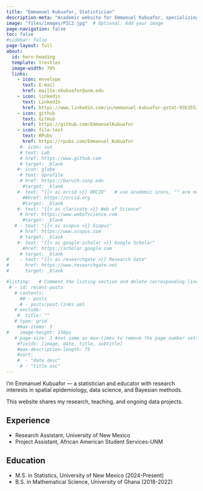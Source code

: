 ```yaml
---
title: "Emmanuel Kubuafor, Statistician"
description-meta: "Academic website for Emmanuel Kubuafor, specializing in statistical modeling and data science."
image: "files/images/PIC2.jpg"  # Optional: Add your image
page-navigation: false
toc: false
#sidebar: false
page-layout: full
about:
  id: hero-heading
  template: trestles
  image-width: 70%
  links:
    - icon: envelope
      text: E-mail
      href: mailto:ekubuafor@unm.edu
    - icon: linkedin
      text: LinkedIn
      href: https://www.linkedin.com/in/emmanuel-kubuafor-gstat-93b355263/
    - icon: github
      text: GitHub
      href: https://github.com/EmmanuelKubuafor
    - icon: file-text
      text: RPubs
      href: https://rpubs.com/Emmanuel_Kubuafor
     #- icon: sun
     # text: Lab
     # href: https://www.github.com
     # target: _blank
    #- icon: globe
     # text: Uprofile
     # href: https://baruch.cuny.edu
      #target: _blank
    #- text: "{{< ai orcid >}} ORCID"   # use academic icons, "" are needed, you also need to install the fontawesome extension
      ##href: https://orcid.org
      #target: _blank
    #- text: "{{< ai clarivate >}} Web of Science"
     # href: https://www.webofscience.com  
      #target: _blank
   # - text: "{{< ai scopus >}} Scopus"
     # href: https://www.scopus.com
     # target: _blank
    #- text: "{{< ai google-scholar >}} Google Scholar"
      #href: https://scholar.google.com
     # target: _blank
#    - text: "{{< ai researchgate >}} Research Gate"
#      href: https://www.researchgate.net
#      target: _blank

#listing:   # Comment the listing section and delete corresponding lines in the index.qmd file to remove the recent posts
 # - id: recent-posts
   # contents: 
     ## - posts
     # - posts/post-links.yml
   # exclude:
    #  title: ""
   # type: grid
    #max-items: 3
#    image-height: 150px
   # page-size: 3 #set same as max-times to remove the page number setting
    #fields: [image, date, title, subtitle]
    #max-description-length: 75
    #sort: 
    #  - "date desc"
     # - "title asc"
---
```


::: {#hero-heading}
I'm Emmanuel Kubuafor — a statistician and educator with research interests in spatial epidemiology, data science, and Bayesian methods.

This website shares my research, teaching, and ongoing data projects.
:::

## Experience

-   Research Assistant, University of New Mexico
-   Project Assistant, African American Student Services-UNM

## Education

-   M.S. in Statistics, University of New Mexico (2024-Present)
-   B.S. in Mathematical Science, University of Ghana (2018-2022)
